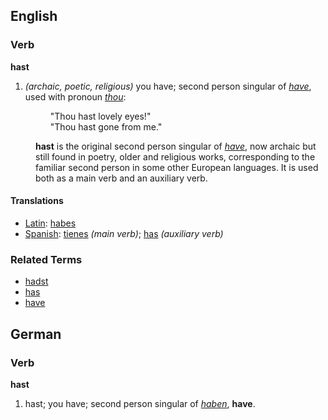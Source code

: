 ==English==
===Verb===
'''hast'''

# ''(archaic, poetic, religious)'' you have; second person singular of ''[[have]]'', used with pronoun ''[[thou]]'':
#: "Thou hast lovely eyes!"
#: "Thou hast gone from me."

: '''hast''' is the original second person singular of ''[[have]]'', now archaic but still found in poetry, older and religious works, corresponding to the familiar second person in some other European languages.  It is used both as a main verb and an auxiliary verb.

====Translations====
*[[Latin]]: [[habes]]
*[[Spanish]]: [[tienes]] ''(main verb)''; [[has]] ''(auxiliary verb)''


===Related Terms===
*[[hadst]]
*[[has]]
*[[have]]

==German==
===Verb===
'''hast'''

# hast; you have; second person singular of ''[[haben]]'', '''have'''.